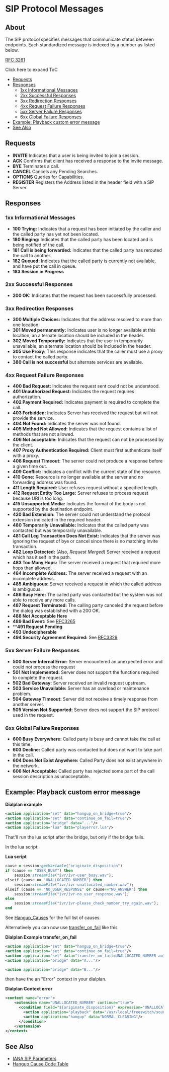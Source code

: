 
# SIP Protocol Messages 

 

## About

The SIP protocol specifies messages that communicate status between endpoints. Each standardized message is indexed by a number as listed below.

[RFC 3261](https://tools.ietf.org/html/rfc3261)

  
Click here to expand ToC

* [Requests](#requests)
* [Responses](#responses)  
   * [1xx Informational Messages](#1xx-informational-messages)  
   * [2xx Successful Responses](#2xx-successful-responses)  
   * [3xx Redirection Responses](#3xx-redirection-responses)  
   * [4xx Request Failure Responses](#4xx-request-failure-responses)  
   * [5xx Server Failure Responses](#5xx-server-failure-responses)  
   * [6xx Global Failure Responses](#6xx-global-failure-responses)
* [Example: Playback custom error message](#example-playback-custom-error-message)
* [See Also](#see-also)

## Requests

* **INVITE** Indicates that a user is being invited to join a session.
* **ACK** Confirms that client has received a response to the invite message.
* **BYE** Terminates a call.
* **CANCEL** Cancels any Pending Searches.
* **OPTIONS** Queries for Capabilities.
* **REGISTER** Registers the Address listed in the header field with a SIP Server.

## Responses

### 1xx Informational Messages

* **100 Trying:** Indicates that a request has been initiated by the caller and the called party has yet not been located.
* **180 Ringing:** Indicates that the called party has been located and is being notified of the call.
* **181 Call is being forwarded:** Indicates that the called party has rerouted the call to another.
* **182 Queued:** Indicates that the called party is currently not available, and have put the call in queue.
* **183 Session in Progress**

### 2xx Successful Responses

* **200 OK:** Indicates that the request has been successfully processed.

### 3xx Redirection Responses

* **300 Multiple Choices:** Indicates that the address resolved to more than one location.
* **301 Moved permanently:** Indicates user is no longer available at this location, an alternate location should be included in the header.
* **302 Moved Temporarily:** Indicates that the user in temporarily unavailable, an alternate location should be included in the header.
* **305 Use Proxy:** This response indicates that the caller must use a proxy to contact the called party.
* **380 Call is not successful** but alternate services are available.

### 4xx Request Failure Responses

* **400 Bad Request:** Indicates the request sent could not be understood.
* **401 Unauthorized Request:** Indicates the request requires authorization.
* **402 Payment Required:** Indicates payment is required to complete the call.
* **403 Forbidden:** Indicates Server has received the request but will not provide the service.
* **404 Not Found:** Indicates the server was not found.
* **405 Method Not Allowed:** Indicates that the request contains a list of methods that are not allowed.
* **406 Not acceptable:** Indicates that the request can not be processed by the client.
* **407 Proxy Authentication Required:** Client must first authenticate itself with a proxy.
* **408 Request Timeout:** The server could not produce a response before a given time out.
* **409 Conflict:** Indicates a conflict with the current state of the resource.
* **410 Gone:** Resource is no longer available at the server and no forwarding address was found.
* **411 Length Required:** User refuses request without a specified length.
* **412 Request Entity Too Large:** Server refuses to process request because URI is too long.
* **415 Unsupported Media:** Indicates the format of the body is not supported by the destination endpoint.
* **420 Bad Extension:** The server could not understand the protocol extension indicated in the required header.
* **480 Temporarily Unavailable:** Indicates that the called party was contacted but was temporarily unavailable.
* **481 Call Leg Transaction Does Not Exist:** Indicates that the server was ignoring the request of bye or cancel since there is no matching Invite transaction.
* **482 Loop Detected:** (Also, _Request Merged_) Server received a request which has it self in the path.
* **483 Too Many Hops:** The server received a request that required more hops than allowed.
* **484 Incomplete Address:** The server received a request with an incomplete address.
* **485 Ambiguous:** Server received a request in which the called address is ambiguous.
* **486 Busy Here:** The called party was contacted but the system was not able to receive any more calls.
* **487 Request Terminated:** The calling party canceled the request before the dialog was established with a 200 OK.
* **488 Not Acceptable Here**
* **489 Bad Event:** See [RFC3265](http://www.faqs.org/rfcs/rfc3265.html)
* ****491 Request Pending**
* **493 Undecipherable**
* **494 Security Agreement Required:** See [RFC3329](http://www.faqs.org/rfcs/rfc3329.html)

### 5xx Server Failure Responses

* **500 Server Internal Error:** Server encountered an unexpected error and could not process the request
* **501 Not Implemented:** Server does not support the functions required to complete the request.
* **502 Bad Gateway:** Server received an invalid request upstream.
* **503 Service Unavailable:** Server has an overload or maintenance problem.
* **504 Gateway Timeout:** Server did not receive a timely response from another server.
* **505 Version Not Supported:** Server does not support the SIP protocol used in the request.

### 6xx Global Failure Responses

* **600 Busy Everywhere:** Called party is busy and cannot take the call at this time.
* **603 Decline:** Called party was contacted but does not want to take part in the call.
* **604 Does Not Exist Anywhere:** Called Party does not exist anywhere in the network.
* **606 Not Acceptable:** Called party has rejected some part of the call session description as unacceptable.

## Example: Playback custom error message

  
**Dialplan example**

```xml
<action application="set" data="hangup_on_bridge=true"/>
<action application="set" data="continue_on_fail=true"/>
<action application="bridge" data="..."/>
<action application="lua" data="playerror.lua"/>
```

That'll run the lua script after the bridge, but only if the bridge fails.

In the lua script:

**Lua script**

```ruby
cause = session:getVariable("originate_disposition")
if (cause == "USER_BUSY") then
    session:streamFile("ivr/ivr-user_busy.wav");
elseif (cause == "UNALLOCATED_NUMBER") then
    session:streamFile("ivr/ivr-unallocated_number.wav");
elseif (cause == "NO_USER_RESPONSE" or cause=="NO_ANSWER") then
    session:streamFile("ivr/ivr-no_user_response.wav");
else
    session:streamFile("ivr/ivr-please_check_number_try_again.wav");
end
```

See [Hangup\_Causes](./Hangup-Cause-Code-Table_3964945.mdx#about) for the full list of causes.

  
Alternatively you can now use [transfer\_on\_fail](https://wiki.freeswitch.org/wiki/Variable%5Ftransfer%5Fon%5Ffail "Variable transfer on fail") like this

**Dialplan Example transfer\_on\_fail**

```xml
<action application="set" data="hangup_on_bridge=true"/>
<action application="set" data="continue_on_fail=true"/>
<action application="set" data="transfer_on_fail=UNALLOCATED_NUMBER auto_cause xml error"/>
<action application="bridge" data="A..."/>

<action application="bridge" data="B..."/>
```

  
then have the an "Error" context in your dialplan.

**Dialplan Context error**

```xml
<context name="error">
    <extension name="UNALLOCATED_NUMBER" continue="true">
      <condition field="${originate_disposition}" expression="UNALLOCATED_NUMBER" continue="false" break="on-true">
        <action application="playback" data="/usr/local/freeswitch/sounds/NotInService.wav"/>
        <action application="hangup" data="NORMAL_CLEARING"/>
      </condition>
    </extension>
</context>
```

## See Also

* [IANA SIP Parameters](http://www.iana.org/assignments/sip-parameters)
* [Hangup Cause Code Table](./Hangup-Cause-Code-Table_3964945.mdx#about)


